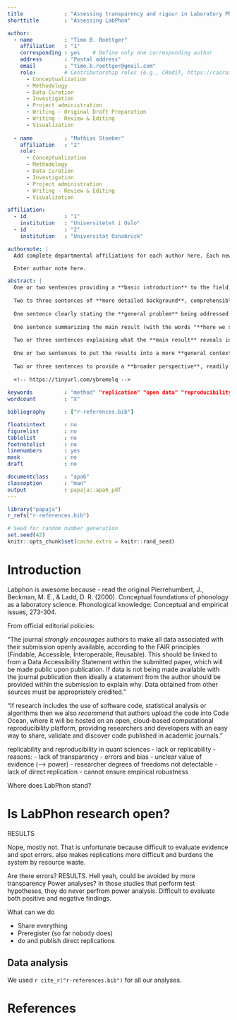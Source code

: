 ```yaml
---
title             : "Assessing transparency and rigour in Laboratory Phonology"
shorttitle        : "Assessing LabPhon"

author: 
  - name          : "Timo B. Roettger"
    affiliation   : "1"
    corresponding : yes    # Define only one corresponding author
    address       : "Postal address"
    email         : "timo.b.roettger@gmail.com"
    role:         # Contributorship roles (e.g., CRediT, https://casrai.org/credit/)
      - Conceptualization
      - Methodology
      - Data Curation
      - Investigation
      - Project administration
      - Writing - Original Draft Preparation
      - Writing - Review & Editing
      - Visualization
      
  - name          : "Mathias Stoeber"
    affiliation   : "2"
    role:
      - Conceptualization
      - Methodology
      - Data Curation
      - Investigation
      - Project administration
      - Writing - Review & Editing
      - Visualization

affiliation:
  - id            : "1"
    institution   : "Universitetet i Oslo"
  - id            : "2"
    institution   : "Universität Osnabrück"

authornote: |
  Add complete departmental affiliations for each author here. Each new line herein must be indented, like this line.

  Enter author note here.

abstract: |
  One or two sentences providing a **basic introduction** to the field,  comprehensible to a scientist in any discipline.
  
  Two to three sentences of **more detailed background**, comprehensible  to scientists in related disciplines.
  
  One sentence clearly stating the **general problem** being addressed by  this particular study.
  
  One sentence summarizing the main result (with the words "**here we show**" or their equivalent).
  
  Two or three sentences explaining what the **main result** reveals in direct comparison to what was thought to be the case previously, or how the  main result adds to previous knowledge.
  
  One or two sentences to put the results into a more **general context**.
  
  Two or three sentences to provide a **broader perspective**, readily comprehensible to a scientist in any discipline.
  
  <!-- https://tinyurl.com/ybremelq -->
  
keywords          : "method" "replication" "open data" "reproducibility" "preregistration"
wordcount         : "X"

bibliography      : ["r-references.bib"]

floatsintext      : no
figurelist        : no
tablelist         : no
footnotelist      : no
linenumbers       : yes
mask              : no
draft             : no

documentclass     : "apa6"
classoption       : "man"
output            : papaja::apa6_pdf
---
```


```r
library("papaja")
r_refs("r-references.bib")
```

```r
# Seed for random number generation
set.seed(42)
knitr::opts_chunk$set(cache.extra = knitr::rand_seed)
```

# Introduction

Labphon is awesome because
- read the original Pierrehumbert, J., Beckman, M. E., & Ladd, D. R. (2000). Conceptual foundations of phonology as a laboratory science. Phonological knowledge: Conceptual and empirical issues, 273-304.

From official editorial policies: 

"The journal *strongly encourages* authors to make all data associated with their submission openly available, according to the FAIR principles (Findable, Accessible, Interoperable, Reusable). This should be linked to from a Data Accessibility Statement within the submitted paper, which will be made public upon publication. If data is not being made available with the journal publication then ideally a statement from the author should be provided within the submission to explain why. Data obtained from other sources must be appropriately credited."

"If research includes the use of software code, statistical analysis or algorithms then we also *recommend* that authors upload the code into Code Ocean, where it will be hosted on an open, cloud-based computational reproducibility platform, providing researchers and developers with an easy way to share, validate and discover code published in academic journals."

replicability and reproducibility in quant sciences
- lack or replicability
- reasons:
  - lack of transparency
    - errors and bias
    - unclear value of evidence (--> power)
   - researcher degrees of freedoms not detectable
  - lack of direct replication
    - cannot ensure empirical robustness
    
Where does LabPhon stand?    

# Is LabPhon research open?
RESULTS

Nope, mostly not. That is unfortunate because difficult to evaluate evidence and spot errors.
also makes replications more difficult and burdens the system by resource waste.

Are there errors? RESULTS. Hell yeah, could be avoided by more transparency
Power analyses? In those studies that perform test hypotheses, they do never perfrom power analysis. Difficult to evaluate both positive and negative findings.

What can we do

- Share everything
- Preregister (so far nobody does)
- do and publish direct replications


## Data analysis
We used `r cite_r("r-references.bib")` for all our analyses.



\newpage

# References

\begingroup
\setlength{\parindent}{-0.5in}
\setlength{\leftskip}{0.5in}

<div id="refs" custom-style="Bibliography"></div>
\endgroup
